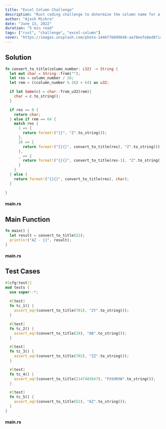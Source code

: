 ```yaml
---
title: "Excel Column Challenge"
description: "Rust coding challenge to determine the column name for a given column number."
author: "Ajesh Mishra"
date: "June 13, 2022"
duration: "5 min read"
tags: ["rust", "challenge", "excel-column"]
cover: "https://images.unsplash.com/photo-1446776899648-aa78eefe8ed0?ixlib=rb-1.2.1&ixid=MnwxMjA3fDB8MHxwaG90by1wYWdlfHx8fGVufDB8fHx8&auto=format&fit=crop&w=1472&q=80"
---
```


## Solution

```rust
fn convert_to_title(column_number: i32) -> String {
  let mut char = String::from("");
  let res = column_number / 26;
  let rem = ((column_number % 26) + 64) as u32;

  if let Some(c) = char::from_u32(rem){
    char = c.to_string();
  } 

  if res == 0 {
    return char;
  } else if rem == 64 {
    match res {
      1 => {
        return format!("{}", "Z".to_string());
      },
      26 => {
        return format!("{}{}", convert_to_title(res), "Z".to_string());
      },
      _ => {
        return format!("{}{}", convert_to_title(res-1), "Z".to_string());
      }
    }
  } else {
    return format!("{}{}", convert_to_title(res), char);
  }

}
```

#### main.rs

## Main Function

```rust
fn main() {
  let result = convert_to_title(52);
  println!("AZ - {}", result);
}
```

#### main.rs

## Test Cases

```rust
#[cfg(test)]
mod tests {
  use super::*;
  
  #[test]
  fn tc_1() {
  	assert_eq!(convert_to_title(701), "ZY".to_string());
  }

  #[test]
  fn tc_2() {
  	assert_eq!(convert_to_title(28), "AB".to_string());
  }

  #[test]
  fn tc_3() {
  	assert_eq!(convert_to_title(702), "ZZ".to_string());
  }

  #[test]
  fn tc_4() {
  	assert_eq!(convert_to_title(2147483647), "FXSHRXW".to_string());
  }

  #[test]
  fn tc_5() {
  	assert_eq!(convert_to_title(52), "AZ".to_string());
  }
}
```

#### main.rs